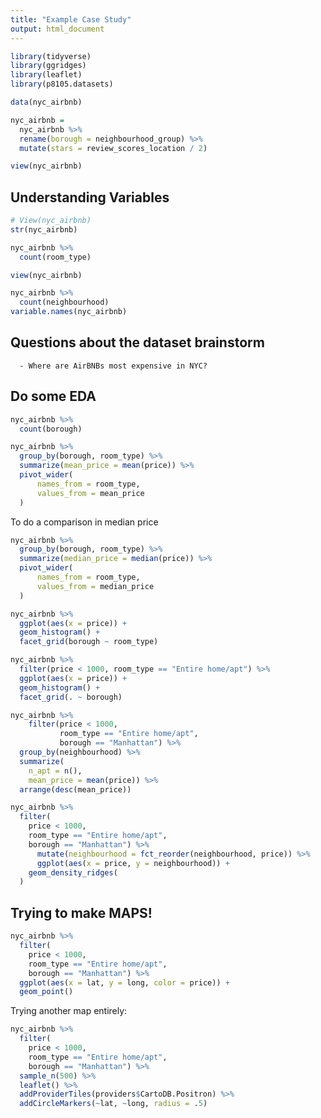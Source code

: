 ```yaml
---
title: "Example Case Study"
output: html_document
---
```


```r
library(tidyverse)
library(ggridges)
library(leaflet)
library(p8105.datasets)

data(nyc_airbnb)

nyc_airbnb = 
  nyc_airbnb %>% 
  rename(borough = neighbourhood_group) %>%  
  mutate(stars = review_scores_location / 2)

view(nyc_airbnb)
```

## Understanding Variables 

```r
# View(nyc_airbnb)
str(nyc_airbnb) 

nyc_airbnb %>%
  count(room_type)

view(nyc_airbnb)

nyc_airbnb %>%
  count(neighbourhood)
variable.names(nyc_airbnb)
```

## Questions about the dataset brainstorm 
      - Where are AirBNBs most expensive in NYC?

## Do some EDA

```r
nyc_airbnb %>%  
  count(borough)
```

```r
nyc_airbnb %>% 
  group_by(borough, room_type) %>% 
  summarize(mean_price = mean(price)) %>% 
  pivot_wider(
      names_from = room_type,
      values_from = mean_price
  )
```

To do a comparison in median price 

```r
nyc_airbnb %>% 
  group_by(borough, room_type) %>% 
  summarize(median_price = median(price)) %>% 
  pivot_wider(
      names_from = room_type,
      values_from = median_price
  )
```

```r
nyc_airbnb %>% 
  ggplot(aes(x = price)) +
  geom_histogram() +
  facet_grid(borough ~ room_type)
```

```r
nyc_airbnb %>% 
  filter(price < 1000, room_type == "Entire home/apt") %>% 
  ggplot(aes(x = price)) +
  geom_histogram() +
  facet_grid(. ~ borough)
```

```r
nyc_airbnb %>% 
    filter(price < 1000, 
           room_type == "Entire home/apt",
           borough == "Manhattan") %>% 
  group_by(neighbourhood) %>% 
  summarize(
    n_apt = n(),
    mean_price = mean(price)) %>% 
  arrange(desc(mean_price))

```

```r
nyc_airbnb %>% 
  filter(
    price < 1000,
    room_type == "Entire home/apt",
    borough == "Manhattan") %>% 
      mutate(neighbourhood = fct_reorder(neighbourhood, price)) %>% 
      ggplot(aes(x = price, y = neighbourhood)) +
    geom_density_ridges(
  )
```

## Trying to make MAPS!

```r
nyc_airbnb %>% 
  filter(
    price < 1000,
    room_type == "Entire home/apt",
    borough == "Manhattan") %>% 
  ggplot(aes(x = lat, y = long, color = price)) + 
  geom_point()
```

Trying another map entirely:

```r
nyc_airbnb %>% 
  filter(
    price < 1000,
    room_type == "Entire home/apt",
    borough == "Manhattan") %>% 
  sample_n(500) %>% 
  leaflet() %>% 
  addProviderTiles(providers$CartoDB.Positron) %>% 
  addCircleMarkers(~lat, ~long, radius = .5)  
  
```

